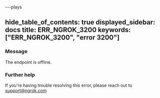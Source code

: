 ---plays

hide_table_of_contents: true
displayed_sidebar: docs
title: ERR_NGROK_3200
keywords: ["ERR_NGROK_3200", "error 3200"]
---


### Message

The endpoint is offline.

<ErrorDetails />

### Further help

If you're having trouble resolving this error, please reach out to [support@ngrok.com](mailto:support@ngrok.com?subject=Help%20with%20ERR_NGROK_3200)
